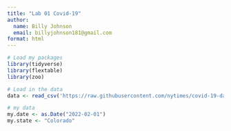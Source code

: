 ```yaml
---
title: "Lab 01 Covid-19"
author: 
  name: Billy Johnson
  email: billyjohnson181@gmail.com
format: html
---
```


```r
# Load my packages
library(tidyverse)
library(flextable)
library(zoo)
```

```r
# Load in the data
data <- read_csv('https://raw.githubusercontent.com/nytimes/covid-19-data/master/us-counties.csv')
```

```r
# my data
my.date <- as.Date("2022-02-01")
my.state <- "Colorado"
```


